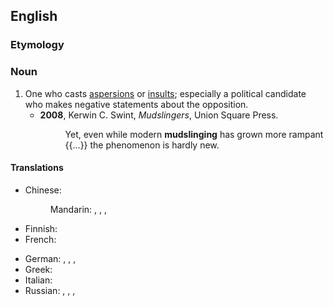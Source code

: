 ==English==

===Etymology===
{{compound|en|mud|slinger}}

===Noun===
{{en-noun}}

# One who casts [[aspersion]]s or [[insult]]s; especially a political candidate who makes negative statements about the opposition.
#* '''2008''', Kerwin C. Swint, ''Mudslingers'', Union Square Press.
#*: Yet, even while modern '''mudslinging''' has grown more rampant {{...}} the phenomenon is hardly new.

====Translations====
{{trans-top|one who casts aspersions}}
* Chinese:
*: Mandarin: {{t|cmn|誣衊者|sc=Hani}}, {{t|cmn|诬蔑者|tr=wúmièzhě|sc=Hani}}, {{t+|cmn|誹謗者|sc=Hani}}, {{t+|cmn|诽谤者|tr=fěibàngzhě|sc=Hani}}
* Finnish: {{t|fi|loanheittäjä}}
* French: {{t-needed|fr}}
{{trans-mid}}
* German: {{t|de|Verleumder|m}}, {{t|de|Verleumderin|f}}, {{t+|de|Dreckschleuder|m}}, {{t|de|Dreckschleuderin|f}}
* Greek: {{t+|el|λασπολόγος}}
* Italian: {{t|it|infangatore|m}}
* Russian: {{t+|ru|клеветни́к|m}}, {{t+|ru|клеветни́ца|f}}, {{t+|ru|злопыха́тель|m}}, {{t+|ru|злопыха́тельница|f}}
{{trans-bottom}}